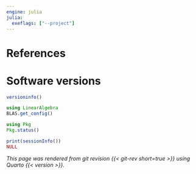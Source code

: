 ```yaml
---
engine: julia
julia:
  exeflags: ["--project"]
---
```


# References {.unnumbered}

::: {#refs}
:::

# Software versions


```julia
versioninfo()
```

```julia
using LinearAlgebra
BLAS.get_config()
```

```julia
using Pkg
Pkg.status()
```

```r
print(sessionInfo())
NULL
```

*This page was rendered from git revision {{< git-rev short=true >}} using Quarto {{< version >}}.*
